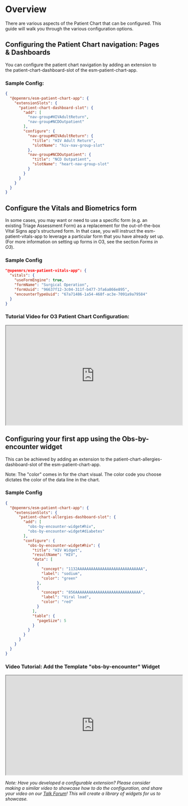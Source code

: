 # Overview

There are various aspects of the Patient Chart that can be configured. This guide will walk you through the various configuration options.

## Configuring the Patient Chart navigation: Pages & Dashboards

You can configure the patient chart navigation by adding an extension  to the patient-chart-dashboard-slot of the  esm-patient-chart-app. 

### Sample Config: 

```json
{
  "@openmrs/esm-patient-chart-app": {
    "extensionSlots": {
      "patient-chart-dashboard-slot": {
        "add": [
          "nav-group#HIVAdultReturn",
          "nav-group#NCDOutpatient"
        ],
        "configure": {
          "nav-group#HIVAdultReturn": {
            "title": "HIV Adult Return",
            "slotName": "hiv-nav-group-slot"
          },
          "nav-group#NCDOutpatient": {
            "title": "NCD Outpatient",
            "slotName": "heart-nav-group-slot"
          }
        }
      }
    }
  }
}
```

## Configure the Vitals and Biometrics form

In some cases, you may want or need to use a specific form (e.g. an existing Triage Assessment Form) as a replacement for the out-of-the-box Vital Signs app's structured form. In that case, you will instruct the esm-patient-vitals-app to leverage a particular form that you have already set up. (For more information on setting up forms in O3, see the section _Forms in O3_). 

### Sample Config

```json
"@openmrs/esm-patient-vitals-app": {
  "vitals": {
    "useFormEngine": true,
    "formName": "Surgical Operation",
    "formUuid": "96637f12-3c04-311f-b477-3fa6a866e895",
    "encounterTypeUuid": "67a71486-1a54-468f-ac3e-7091a9a79584"
  }
}
```

### Tutorial Video for O3 Patient Chart Configuration:

<iframe width="560" height="315" src="https://www.youtube.com/embed/57nRWhJdf1E" title="YouTube video player" allow="accelerometer; autoplay; clipboard-write; encrypted-media; gyroscope; picture-in-picture; web-share" allowFullScreen></iframe>

## Configuring your first app using the Obs-by-encounter widget

This can be achieved by adding an extension to the patient-chart-allergies-dashboard-slot of the esm-patient-chart-app. 

Note: The "color" comes in for the chart visual. The color code you choose dictates the color of the data line in the chart.

### Sample Config
```json
{
  "@openmrs/esm-patient-chart-app": {
    "extensionSlots": {
      "patient-chart-allergies-dashboard-slot": {
        "add": [
          "obs-by-encounter-widget#hiv",
          "obs-by-encounter-widget#diabetes"
        ],
        "configure": {
          "obs-by-encounter-widget#hiv": {
            "title": "HIV Widget",
            "resultName": "HIV",
            "data": [
              {
                "concept": "1132AAAAAAAAAAAAAAAAAAAAAAAAAAAAA",
                "label": "sodium",
                "color": "green"
              },
              {
                "concept": "856AAAAAAAAAAAAAAAAAAAAAAAAAAAAA",
                "label": "Viral load",
                "color": "red"
              }
            ],
            "table": {
              "pageSize": 5
            }
          }
        }
      }
    }
  }
}
```

### Video Tutorial: Add the Template "obs-by-encounter" Widget 

<iframe width="560" height="315" src="https://www.youtube.com/embed/Nv-9hrRC758" title="YouTube video player" allow="accelerometer; autoplay; clipboard-write; encrypted-media; gyroscope; picture-in-picture; web-share" allowFullScreen></iframe>

_Note: Have you developed a configurable extension? Please consider making a similar video to showcase how to do the configuration, and share your video on our [Talk Forum](https://talk.openmrs.org/)! This will create a library of widgets for us to showcase._
